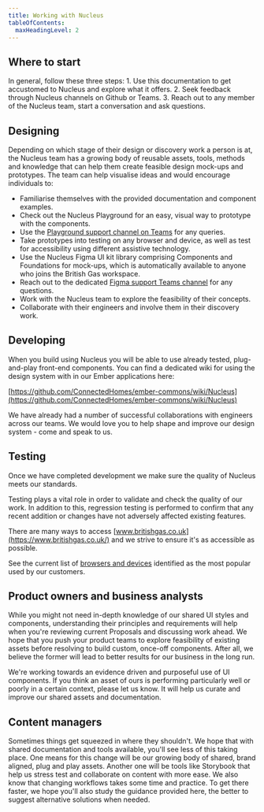 ```yaml
---
title: Working with Nucleus
tableOfContents:
  maxHeadingLevel: 2
---
```


## Where to start

<div class="purpose">
In general, follow these three steps:
1. Use this documentation to get accustomed to Nucleus and explore what it offers.
2. Seek feedback through Nucleus channels on Github or Teams.
3. Reach out to any member of the Nucleus team, start a conversation and ask questions.
</div>


## Designing

Depending on which stage of their design or discovery work a person is at, the Nucleus team has a growing body of reusable assets, tools, methods and knowledge that can help them create feasible design mock-ups and prototypes. The team can help visualise ideas and would encourage individuals to:

- Familiarise themselves with the provided documentation and component examples.
- Check out the Nucleus Playground for an easy, visual way to prototype with the components.
- Use the [Playground support channel on Teams](https://teams.microsoft.com/l/channel/19%3a10af1f515b714d0cb7e30a8e8d0848c7%40thread.tacv2/%25F0%259F%258E%25A1%2520Playground%2520support?groupId=1f9c2411-216b-42a8-9bb0-c51f28ff5071&tenantId=a603898f-7de2-45ba-b67d-d35fb519b2cf) for any queries.
- Take prototypes into testing on any browser and device, as well as test for accessibility using different assistive technology.
- Use the Nucleus Figma UI kit library comprising Components and Foundations for mock-ups, which is automatically available to anyone who joins the British Gas workspace.
- Reach out to the dedicated [Figma support Teams channel](https://teams.microsoft.com/l/channel/19%3A4bb5fc77f44245e182cc69b3f6e0417b%40thread.tacv2/%E2%9C%8F%EF%B8%8F%20Figma%20Support?groupId=1f9c2411-216b-42a8-9bb0-c51f28ff5071&tenantId=a603898f-7de2-45ba-b67d-d35fb519b2cf) for any questions.
- Work with the Nucleus team to explore the feasibility of their concepts.
- Collaborate with their engineers and involve them in their discovery work.
  
## Developing

When you build using Nucleus you will be able to use already tested, plug-and-play front-end components. You can find a dedicated wiki for using the design system with in our Ember applications here:

[https://github.com/ConnectedHomes/ember-commons/wiki/Nucleus](https://github.com/ConnectedHomes/ember-commons/wiki/Nucleus)

We have already had a number of successful collaborations with engineers across our teams. We would love you to help shape and improve our design system - come and speak to us.

## Testing

Once we have completed development we make sure the quality of Nucleus meets our standards.

Testing plays a vital role in order to validate and check the quality of our work. In addition to this, regression testing is performed to confirm that any recent addition or changes have not adversely affected existing features.

There are many ways to access [www.britishgas.co.uk](https://www.britishgas.co.uk/) and we strive to ensure it's as accessible as possible.

See the current list of [browsers and devices](/guidelines/devices/#browsers) identified as the most popular used by our customers.

## Product owners and business analysts

While you might not need in-depth knowledge of our shared UI styles and components, understanding their principles and requirements will help when you're reviewing current Proposals and discussing work ahead. We hope that you push your product teams to explore feasibility of existing assets before resolving to build custom, once-off components. After all, we believe the former will lead to better results for our business in the long run.

We're working towards an evidence driven and purposeful use of UI components. If you think an asset of ours is performing particularly well or poorly in a certain context, please let us know. It will help us curate and improve our shared assets and documentation.

## Content managers

Sometimes things get squeezed in where they shouldn't. We hope that with shared documentation and tools available, you'll see less of this taking place. One means for this change will be our growing body of shared, brand aligned, plug and play assets. Another one will be tools like Storybook that help us stress test and collaborate on content with more ease. We also know that changing workflows takes some time and practice. To get there faster, we hope you'll also study the guidance provided here, the better to suggest alternative solutions when needed.

